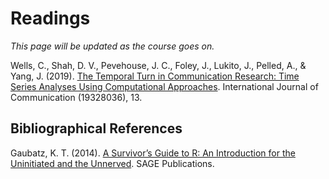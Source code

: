# Readings

*This page will be updated as the course goes on.*

Wells, C., Shah, D. V., Pevehouse, J. C., Foley, J., Lukito, J., Pelled, A., & Yang, J. (2019). [The Temporal Turn in Communication Research: Time Series Analyses Using Computational Approaches](https://ijoc.org/index.php/ijoc/article/view/10635). International Journal of Communication (19328036), 13.


## Bibliographical References

Gaubatz, K. T. (2014). [A Survivor's Guide to R: An Introduction for the Uninitiated and the Unnerved](https://methods.sagepub.com/Book/a-survivors-guide-to-r). SAGE Publications.